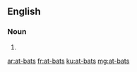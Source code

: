 {{also|at bats}}
==English==

===Noun===
{{head|en|noun plural form|head=[[at]]-[[bat]]s}}

# {{plural of|at-bat|lang=en}}

[[ar:at-bats]]
[[fr:at-bats]]
[[ku:at-bats]]
[[mg:at-bats]]